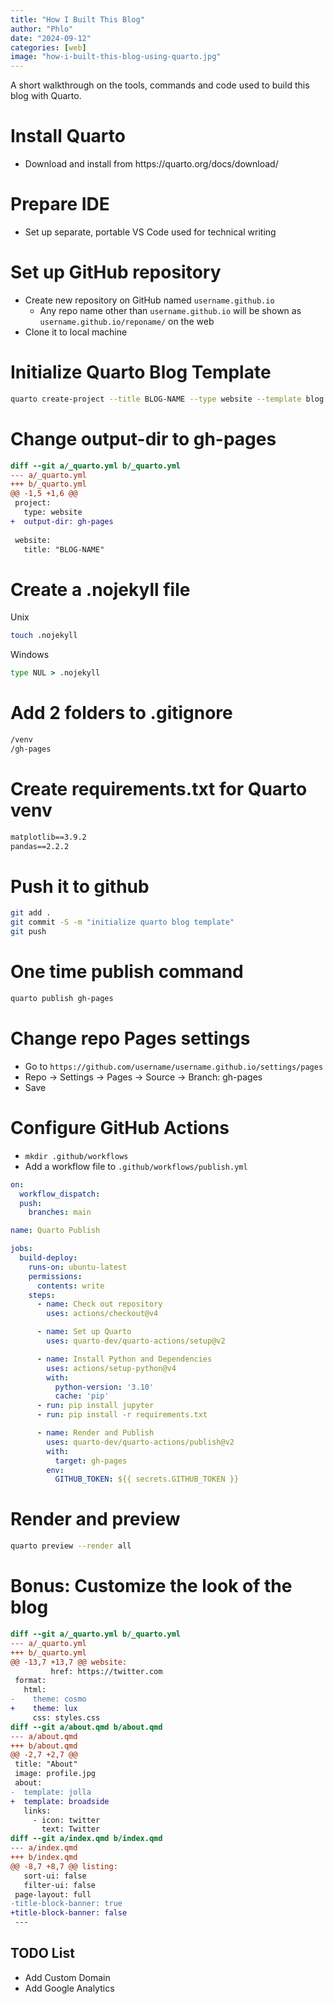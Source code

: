 ```yaml
---
title: "How I Built This Blog"
author: "Phlo"
date: "2024-09-12"
categories: [web]
image: "how-i-built-this-blog-using-quarto.jpg"
---
```

A short walkthrough on the tools, commands and code used to build this blog with Quarto.

# Install Quarto
- Download and install from https://quarto.org/docs/download/

# Prepare IDE
- Set up separate, portable VS Code used for technical writing

# Set up GitHub repository
- Create new repository on GitHub named `username.github.io`
  - Any repo name other than `username.github.io` will be shown as `username.github.io/reponame/` on the web
- Clone it to local machine

# Initialize Quarto Blog Template
```sh
quarto create-project --title BLOG-NAME --type website --template blog
```
 
# Change output-dir to gh-pages
```diff
diff --git a/_quarto.yml b/_quarto.yml
--- a/_quarto.yml
+++ b/_quarto.yml
@@ -1,5 +1,6 @@
 project:
   type: website
+  output-dir: gh-pages
 
 website:
   title: "BLOG-NAME"
```

# Create a .nojekyll file
Unix
```sh
touch .nojekyll
```

Windows
```bat
type NUL > .nojekyll
```

# Add 2 folders to .gitignore
```default
/venv
/gh-pages
```

# Create requirements.txt for Quarto venv
```default
matplotlib==3.9.2
pandas==2.2.2
```

# Push it to github
```sh
git add .
git commit -S -m "initialize quarto blog template"
git push
```

# One time publish command
```sh
quarto publish gh-pages
```

# Change repo Pages settings
- Go to `https://github.com/username/username.github.io/settings/pages`
- Repo -> Settings -> Pages -> Source -> Branch: gh-pages
- Save

# Configure GitHub Actions
- `mkdir .github/workflows`
- Add a workflow file to `.github/workflows/publish.yml`

```yaml
on:
  workflow_dispatch:
  push:
    branches: main

name: Quarto Publish

jobs:
  build-deploy:
    runs-on: ubuntu-latest
    permissions:
      contents: write
    steps:
      - name: Check out repository
        uses: actions/checkout@v4

      - name: Set up Quarto
        uses: quarto-dev/quarto-actions/setup@v2

      - name: Install Python and Dependencies
        uses: actions/setup-python@v4
        with:
          python-version: '3.10'
          cache: 'pip'
      - run: pip install jupyter
      - run: pip install -r requirements.txt

      - name: Render and Publish
        uses: quarto-dev/quarto-actions/publish@v2
        with:
          target: gh-pages
        env:
          GITHUB_TOKEN: ${{ secrets.GITHUB_TOKEN }}
```

# Render and preview
```sh
quarto preview --render all
```

# Bonus: Customize the look of the blog
```diff
diff --git a/_quarto.yml b/_quarto.yml
--- a/_quarto.yml
+++ b/_quarto.yml
@@ -13,7 +13,7 @@ website:
         href: https://twitter.com
 format:
   html:
-    theme: cosmo
+    theme: lux
     css: styles.css
diff --git a/about.qmd b/about.qmd
--- a/about.qmd
+++ b/about.qmd
@@ -2,7 +2,7 @@
 title: "About"
 image: profile.jpg
 about:
-  template: jolla
+  template: broadside
   links:
     - icon: twitter
       text: Twitter
diff --git a/index.qmd b/index.qmd
--- a/index.qmd
+++ b/index.qmd
@@ -8,7 +8,7 @@ listing:
   sort-ui: false
   filter-ui: false
 page-layout: full
-title-block-banner: true
+title-block-banner: false
 ---
```

## TODO List
- Add Custom Domain
- Add Google Analytics